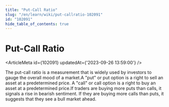 ```yaml
---
title: "Put-Call Ratio"
slug: "/en/learn/wiki/put-callratio-102091"
id: "102091"
hide_table_of_contents: true
---
```



# Put-Call Ratio

<ArticleMeta id={102091} updatedAt={'2023-09-26 13:59:00'} />
<div className='border-solid border-b border-t-0 my-4 border-[var(--ifm-color-gray-300)]' />

The put-call ratio is a measurement that is widely used by investors to gauge the overall mood of a market.A "put" or put option is a right to sell an asset at a predetermined price. A "call" or call option is a right to buy an asset at a predetermined price.If traders are buying more puts than calls, it signals a rise in bearish sentiment. If they are buying more calls than puts, it suggests that they see a bull market ahead.
